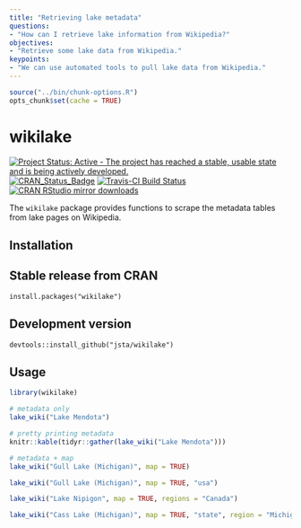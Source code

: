 ```yaml
---
title: "Retrieving lake metadata"
questions:
- "How can I retrieve lake information from Wikipedia?"
objectives:
- "Retrieve some lake data from Wikipedia."
keypoints:
- "We can use automated tools to pull lake data from Wikipedia."
---
```


```r
source("../bin/chunk-options.R")
opts_chunk$set(cache = TRUE)
```

# wikilake

[![Project Status: Active - The project has reached a stable, usable state and is being actively developed.](http://www.repostatus.org/badges/latest/active.svg)](http://www.repostatus.org/#active)
[![CRAN_Status_Badge](http://www.r-pkg.org/badges/version/wikilake)](https://cran.r-project.org/package=wikilake)
[![Travis-CI Build Status](https://travis-ci.org/jsta/wikilake.svg?branch=master)](https://travis-ci.org/jsta/wikilake)
[![CRAN RStudio mirror downloads](http://cranlogs.r-pkg.org/badges/wikilake)](http://cran.r-project.org/web/packages/wikilake/index.html)

The `wikilake` package provides functions to scrape the metadata tables from lake pages on Wikipedia.

## Installation

## Stable release from CRAN
`install.packages("wikilake")`

## Development version
`devtools::install_github("jsta/wikilake")`

## Usage

```r
library(wikilake)
```

```r
# metadata only
lake_wiki("Lake Mendota")

# pretty printing metadata
knitr::kable(tidyr::gather(lake_wiki("Lake Mendota")))
```

```r
# metadata + map
lake_wiki("Gull Lake (Michigan)", map = TRUE)
```

```r
lake_wiki("Gull Lake (Michigan)", map = TRUE, "usa")
```

```r
lake_wiki("Lake Nipigon", map = TRUE, regions = "Canada")
```

```r
lake_wiki("Cass Lake (Michigan)", map = TRUE, "state", region = "Michigan")
```
